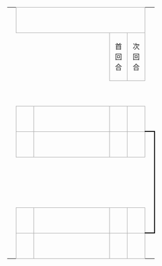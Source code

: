 {| border=0 cellpadding=0 cellspacing=0 style="font-size: 90%; margin:1em 2em 1em 1em;"
| &nbsp;
| align="center" colspan="4" style="border:1px solid #aaa;" bgcolor=#f2f2f2|{{{RD1|半决赛}}}
| colspan=2|
| align="center" colspan="3" style="border:1px solid #aaa;" bgcolor=#f2f2f2|{{{RD2|最后机会决赛}}}
| colspan=2|
| align="center" colspan="3" style="border:1px solid #aaa;" bgcolor=#f2f2f2|{{{RD3|决赛}}}

|-
| &nbsp;
| colspan="2" | &nbsp;
| align="center" colspan="1" style="border:1px solid #aaa;" bgcolor=#f2f2f2|首回合
| align="center" colspan="1" style="border:1px solid #aaa;" bgcolor=#f2f2f2|次回合
| colspan=2|
| colspan="3" |&nbsp;
| colspan=2|
| colspan="3" |&nbsp;

|-
| width=1|&nbsp;
| width=25|&nbsp;
| width=160 align=left|{{{RD1-date1|&nbsp;}}}
| width=25|&nbsp;
| width=25|&nbsp;
| width=5|&nbsp;
| width=5|&nbsp;
| width=25|&nbsp;
| width=160|&nbsp;
| width=25|&nbsp;
| width=5|&nbsp;
| width=5|&nbsp;
| width=25|&nbsp;
| width=160|&nbsp;
| width=25|&nbsp;

|-
| height=14|
| align=center bgcolor="#98A1B2" style="border:1px solid #aaa;"| <font color="#ffffff">{{{RD1-seed1|1}}}</font>
| style="border:1px solid #aaa;" bgcolor="#f9f9f9"| &nbsp;{{{RD1-team1|&nbsp;}}}
| align=center style="border:1px solid #aaa;" bgcolor=#f9f9f9| {{{RD1-score1L1|&nbsp;}}}
| align=center style="border:1px solid #aaa;" bgcolor=#f9f9f9| {{{RD1-score1L2|&nbsp;}}}
| colspan="6" align=center style="border-width:0 0 2px 0; border-style:solid;border-color:black;"|&nbsp;
| colspan="2" align=center style="border-width:0 0 0 0; border-style:solid;border-color:black;"|&nbsp;
| colspan="1" align=left |{{{RD3-date|&nbsp;}}}

|-
| height=14|
| align=center bgcolor="#98A1B2" style="border:1px solid #aaa;"| <font color="#ffffff">{{{RD1-seed2|2}}}</font>
| style="border:1px solid #aaa;" bgcolor="#f9f9f9"| &nbsp;{{{RD1-team2|&nbsp;}}}
| align=center style="border:1px solid #aaa;" bgcolor=#f9f9f9| {{{RD1-score2L1|&nbsp;}}}
| align=center style="border:1px solid #aaa;" bgcolor=#f9f9f9| {{{RD1-score2L2|&nbsp;}}}
| rowspan="4" align=center style="border-width:2px 2px 2px 0; border-style:solid;border-color:black;"|&nbsp;
| colspan="2"|&nbsp;
| colspan="1"|{{{RD2-date|&nbsp;}}}
| colspan="1"|&nbsp;
| rowspan="2" align=center style="border-width:0 2px 2px 0; border-style:solid;border-color:black;"|&nbsp;
| align=center style="border-width:0 0 2px 0; border-style:solid;border-color:black;"|&nbsp;
| align=center bgcolor="#98A1B2" style="border:1px solid #aaa;"| <font color="#ffffff">{{{RD3-seed1|&nbsp;}}}</font>
| style="border:1px solid #aaa;" bgcolor="#f9f9f9"| &nbsp;{{{RD3-team1|&nbsp;}}}
| align=center style="border:1px solid #aaa;" bgcolor=#f9f9f9| {{{RD3-score1|&nbsp;}}}

|-
| height=14|
| rowspan="1" colspan="4"|&nbsp;
| align=center style="border-width:0 0 2px 0; border-style:solid;border-color:black;"|&nbsp;
| align=center bgcolor="#98A1B2" style="border:1px solid #aaa;"| <font color="#ffffff">{{{RD2-seed1|&nbsp;}}}</font>
| style="border:1px solid #aaa;" bgcolor="#f9f9f9"| &nbsp;{{{RD2-team1|&nbsp;}}}
| align=center style="border:1px solid #aaa;" bgcolor=#f9f9f9| {{{RD2-score1|&nbsp;}}}
| align=center style="border-width:2px 0 0 0; border-style:solid;border-color:black;"|&nbsp;
| align=center bgcolor="#98A1B2" style="border:1px solid #aaa;"| <font color="#ffffff">{{{RD3-seed2|&nbsp;}}}</font>
| style="border:1px solid #aaa;" bgcolor="#f9f9f9"| &nbsp;{{{RD3-team2|&nbsp;}}}
| align=center style="border:1px solid #aaa;" bgcolor=#f9f9f9| {{{RD3-score2|&nbsp;}}}

|-
| height=14|
| colspan="1"|&nbsp;
| align=left colspan="3"|{{{RD1-date2|&nbsp;}}}
| align=center style="border-width:2px 0 0 0; border-style:solid;border-color:black;"|&nbsp;
| align=center bgcolor="#98A1B2" style="border:1px solid #aaa;"| <font color="#ffffff">{{{RD2-seed2|&nbsp;}}}</font>
| style="border:1px solid #aaa;" bgcolor="#f9f9f9"| &nbsp;{{{RD2-team2|&nbsp;}}}
| align=center style="border:1px solid #aaa;" bgcolor=#f9f9f9| {{{RD2-score2|&nbsp;}}}
| align=center style="border-width:2px 0 0 0; border-style:solid;border-color:black;"|&nbsp;

|-
| height=14|
| align=center bgcolor="#98A1B2" style="border:1px solid #aaa;"| <font color="#ffffff">{{{RD1-seed3|3}}}</font>
| style="border:1px solid #aaa;" bgcolor="#f9f9f9"| &nbsp;{{{RD1-team3|&nbsp;}}}
| align=center style="border:1px solid #aaa;" bgcolor=#f9f9f9| {{{RD1-score3L1|&nbsp;}}}
| align=center style="border:1px solid #aaa;" bgcolor=#f9f9f9| {{{RD1-score3L2|&nbsp;}}}

|-
| height=14|
| align=center bgcolor="#98A1B2" style="border:1px solid #aaa;"| <font color="#ffffff">{{{RD1-seed4|4}}}</font>
| style="border:1px solid #aaa;" bgcolor="#f9f9f9"| &nbsp;{{{RD1-team4|&nbsp;}}}
| align=center style="border:1px solid #aaa;" bgcolor=#f9f9f9| {{{RD1-score4L1|&nbsp;}}}
| align=center style="border:1px solid #aaa;" bgcolor=#f9f9f9| {{{RD1-score4L2|&nbsp;}}}
| align=center style="border-width:2px 0 0 0; border-style:solid;border-color:black;"|&nbsp;
|}<noinclude>

[[Category:對陣形勢圖模板|{{PAGENAME}}]]
</noinclude>
